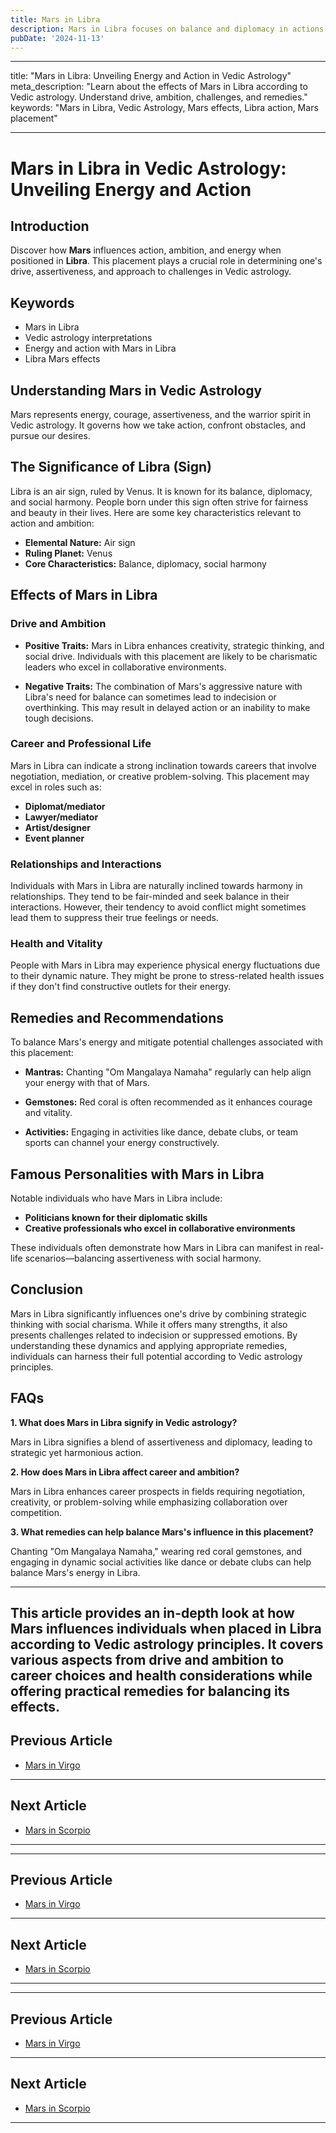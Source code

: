 ```yaml
---
title: Mars in Libra
description: Mars in Libra focuses on balance and diplomacy in actions. Individuals strive for fairness, are cooperative, but may struggle with indecisiveness and asserting themselves directly in Vedic Astrology
pubDate: '2024-11-13'
---
```


---

title: "Mars in Libra: Unveiling Energy and Action in Vedic Astrology"
meta_description: "Learn about the effects of Mars in Libra according to Vedic astrology. Understand drive, ambition, challenges, and remedies."
keywords: "Mars in Libra, Vedic Astrology, Mars effects, Libra action, Mars placement"

---

# Mars in Libra in Vedic Astrology: Unveiling Energy and Action

## Introduction

Discover how **Mars** influences action, ambition, and energy when positioned in **Libra**. This placement plays a crucial role in determining one's drive, assertiveness, and approach to challenges in Vedic astrology.

## Keywords

- Mars in Libra
- Vedic astrology interpretations
- Energy and action with Mars in Libra
- Libra Mars effects

## Understanding Mars in Vedic Astrology

Mars represents energy, courage, assertiveness, and the warrior spirit in Vedic astrology. It governs how we take action, confront obstacles, and pursue our desires.

## The Significance of Libra (Sign)

Libra is an air sign, ruled by Venus. It is known for its balance, diplomacy, and social harmony. People born under this sign often strive for fairness and beauty in their lives. Here are some key characteristics relevant to action and ambition:

- **Elemental Nature:** Air sign
- **Ruling Planet:** Venus
- **Core Characteristics:** Balance, diplomacy, social harmony

## Effects of Mars in Libra

### Drive and Ambition

- **Positive Traits:** Mars in Libra enhances creativity, strategic thinking, and social drive. Individuals with this placement are likely to be charismatic leaders who excel in collaborative environments.
  
- **Negative Traits:** The combination of Mars's aggressive nature with Libra's need for balance can sometimes lead to indecision or overthinking. This may result in delayed action or an inability to make tough decisions.

### Career and Professional Life

Mars in Libra can indicate a strong inclination towards careers that involve negotiation, mediation, or creative problem-solving. This placement may excel in roles such as:

- **Diplomat/mediator**
- **Lawyer/mediator**
- **Artist/designer**
- **Event planner**

### Relationships and Interactions

Individuals with Mars in Libra are naturally inclined towards harmony in relationships. They tend to be fair-minded and seek balance in their interactions. However, their tendency to avoid conflict might sometimes lead them to suppress their true feelings or needs.

### Health and Vitality

People with Mars in Libra may experience physical energy fluctuations due to their dynamic nature. They might be prone to stress-related health issues if they don't find constructive outlets for their energy.

## Remedies and Recommendations

To balance Mars's energy and mitigate potential challenges associated with this placement:

- **Mantras:** Chanting "Om Mangalaya Namaha" regularly can help align your energy with that of Mars.
  
- **Gemstones:** Red coral is often recommended as it enhances courage and vitality.
  
- **Activities:** Engaging in activities like dance, debate clubs, or team sports can channel your energy constructively.

## Famous Personalities with Mars in Libra

Notable individuals who have Mars in Libra include:

- **Politicians known for their diplomatic skills**
- **Creative professionals who excel in collaborative environments**
  
These individuals often demonstrate how Mars in Libra can manifest in real-life scenarios—balancing assertiveness with social harmony.

## Conclusion

Mars in Libra significantly influences one's drive by combining strategic thinking with social charisma. While it offers many strengths, it also presents challenges related to indecision or suppressed emotions. By understanding these dynamics and applying appropriate remedies, individuals can harness their full potential according to Vedic astrology principles.

## FAQs

**1. What does Mars in Libra signify in Vedic astrology?**

Mars in Libra signifies a blend of assertiveness and diplomacy, leading to strategic yet harmonious action.

**2. How does Mars in Libra affect career and ambition?**

Mars in Libra enhances career prospects in fields requiring negotiation, creativity, or problem-solving while emphasizing collaboration over competition.

**3. What remedies can help balance Mars's influence in this placement?**

Chanting "Om Mangalaya Namaha," wearing red coral gemstones, and engaging in dynamic social activities like dance or debate clubs can help balance Mars's energy in Libra.

---

This article provides an in-depth look at how Mars influences individuals when placed in Libra according to Vedic astrology principles. It covers various aspects from drive and ambition to career choices and health considerations while offering practical remedies for balancing its effects.
---

## Previous Article
- [Mars in Virgo](/blogs-md/0803_Mars_In_Rashi/080306_Mars_in_Virgo.mdx)

---

## Next Article
- [Mars in Scorpio](/blogs-md/0803_Mars_In_Rashi/080308_Mars_in_Scorpio.mdx)

---
---

## Previous Article
- [Mars in Virgo](080306_Mars_in_Virgo.mdx)

---

## Next Article
- [Mars in Scorpio](080308_Mars_in_Scorpio.mdx)

---
---

## Previous Article
- [Mars in Virgo](080306_Mars_in_Virgo.mdx)

---

## Next Article
- [Mars in Scorpio](080308_Mars_in_Scorpio.mdx)

---
